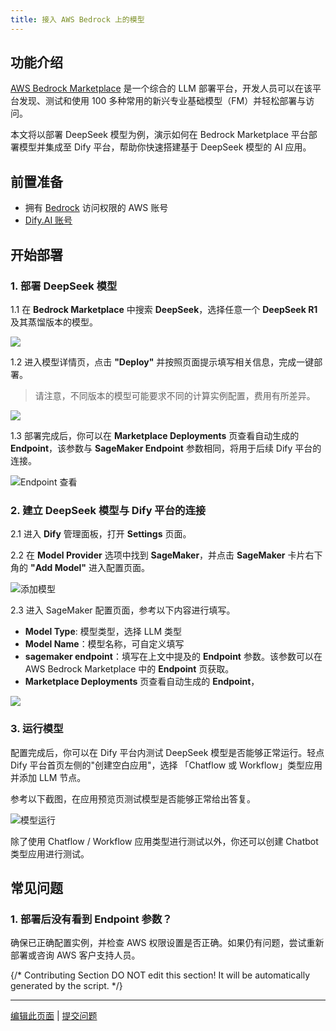 ```yaml
---
title: 接入 AWS Bedrock 上的模型
---
```



## 功能介绍

[AWS Bedrock Marketplace](https://aws.amazon.com/bedrock/marketplace/) 是一个综合的 LLM 部署平台，开发人员可以在该平台发现、测试和使用 100 多种常用的新兴专业基础模型（FM）并轻松部署与访问。

本文将以部署 DeepSeek 模型为例，演示如何在 Bedrock Marketplace 平台部署模型并集成至 Dify 平台，帮助你快速搭建基于 DeepSeek 模型的 AI 应用。

## 前置准备

* 拥有 [Bedrock](https://aws.amazon.com/bedrock/) 访问权限的 AWS 账号
* [Dify.AI 账号](https://cloud.dify.ai/)

## 开始部署

### 1. 部署 DeepSeek 模型

1.1 在 **Bedrock Marketplace** 中搜索 **DeepSeek**，选择任意一个 **DeepSeek R1** 及其蒸馏版本的模型。

![](https://assets-docs.dify.ai/2025/02/9c6e17fc0cf262b2005013bf122251d1.png)

1.2 进入模型详情页，点击 **"Deploy"** 并按照页面提示填写相关信息，完成一键部署。

> 请注意，不同版本的模型可能要求不同的计算实例配置，费用有所差异。

![](https://assets-docs.dify.ai/2025/02/613497e3473d9b6eaa7cb5611decee0c.png)

1.3 部署完成后，你可以在 **Marketplace Deployments** 页查看自动生成的 **Endpoint**，该参数与 **SageMaker Endpoint** 参数相同，将用于后续 Dify 平台的连接。

![Endpoint 查看](https://assets-docs.dify.ai/2025/02/82a1d6406662b83386b86ec511ab20be.png)

### 2. 建立 DeepSeek 模型与 Dify 平台的连接

2.1 进入 **Dify** 管理面板，打开 **Settings** 页面。

2.2 在 **Model Provider** 选项中找到 **SageMaker**，并点击 **SageMaker** 卡片右下角的 **"Add Model"** 进入配置页面。

![添加模型](https://assets-docs.dify.ai/2025/02/864fc8476c47b460b67f14152cbbf360.png)

2.3 进入 SageMaker 配置页面，参考以下内容进行填写。

- **Model Type**: 模型类型，选择 LLM 类型
- **Model Name**：模型名称，可自定义填写
- **sagemaker endpoint**：填写在上文中提及的 **Endpoint** 参数。该参数可以在 AWS Bedrock Marketplace 中的 **Endpoint** 页获取。
- **Marketplace Deployments** 页查看自动生成的 **Endpoint**，

![](https://assets-docs.dify.ai/2025/02/1feaa8d5054933f42da25a8f655b5a9e.png)

### 3. 运行模型

配置完成后，你可以在 Dify 平台内测试 DeepSeek 模型是否能够正常运行。轻点 Dify 平台首页左侧的"创建空白应用"，选择 「Chatflow 或 Workflow」类型应用并添加 LLM 节点。

参考以下截图，在应用预览页测试模型是否能够正常给出答复。

![模型运行](https://assets-docs.dify.ai/2025/02/e7fb06888101662ecb970401fdba63b5.png)

除了使用 Chatflow / Workflow 应用类型进行测试以外，你还可以创建 Chatbot 类型应用进行测试。

## 常见问题

### 1. **部署后没有看到 Endpoint 参数？**

确保已正确配置实例，并检查 AWS 权限设置是否正确。如果仍有问题，尝试重新部署或咨询 AWS 客户支持人员。

{/*
Contributing Section
DO NOT edit this section!
It will be automatically generated by the script.
*/}

---

[编辑此页面](https://github.com/langgenius/dify-docs/edit/main/zh-hans/development/models-integration/aws-bedrock-deepseek.mdx) | [提交问题](https://github.com/langgenius/dify-docs/issues/new?template=docs.yml)

